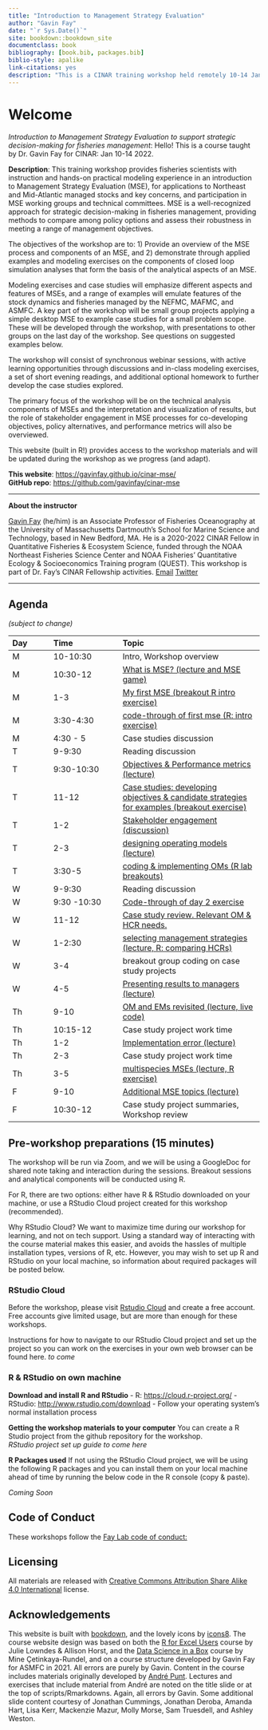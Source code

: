 ```yaml
--- 
title: "Introduction to Management Strategy Evaluation"
author: "Gavin Fay"
date: "`r Sys.Date()`"
site: bookdown::bookdown_site
documentclass: book
bibliography: [book.bib, packages.bib]
biblio-style: apalike
link-citations: yes
description: "This is a CINAR training workshop held remotely 10-14 January 2022"
---
```


# Welcome {#welcome}

_Introduction to Management Strategy Evaluation to support strategic decision-making for fisheries management_: Hello! This is a course taught by Dr. Gavin Fay for CINAR: Jan 10-14 2022. 

__Description__: This training workshop provides fisheries scientists with instruction and hands-on practical modeling experience in an introduction to Management Strategy Evaluation (MSE), for applications to Northeast and Mid-Atlantic managed stocks and key concerns, and participation in MSE working groups and technical committees. MSE is a well-recognized approach for strategic decision-making in fisheries management, providing methods to compare among policy options and assess their robustness in meeting a range of management objectives. 

The objectives of the workshop are to: 1) Provide an overview of the MSE process and components of an MSE, and 2) demonstrate through applied examples and modeling exercises on the components of closed loop simulation analyses that form the basis of the analytical aspects of an MSE. 

Modeling exercises and case studies will emphasize different aspects and features of MSEs, and a range of examples will emulate features of the stock dynamics and fisheries managed by the NEFMC, MAFMC, and ASMFC. A key part of the workshop will be small group projects applying a simple desktop MSE to example case studies for a small problem scope. These will be developed through the workshop, with presentations to other groups on the last day of the workshop. See questions on suggested examples below.

The workshop will consist of synchronous webinar sessions, with active learning opportunities through discussions and in-class modeling exercises, a set of short evening readings, and additional optional homework to further develop the case studies explored.

The primary focus of the workshop will be on the technical analysis components of MSEs and the interpretation and visualization of results, but the role of stakeholder engagement in MSE processes for co-developing objectives, policy alternatives, and performance metrics will also be overviewed.

This website (built in R!) provides access to the workshop materials and will be updated during the workshop as we progress (and adapt).

**This website**: <https://gavinfay.github.io/cinar-mse/>  
**GitHub repo**: <https://github.com/gavinfay/cinar-mse>  

---

**About the instructor**

[Gavin Fay](https://thefaylab.com) (he/him) is an Associate Professor of Fisheries Oceanography at the University of Massachusetts Dartmouth's School for Marine Science and Technology, based in New Bedford, MA. He is a 2020-2022 CINAR Fellow  in Quantitative Fisheries & Ecosystem Science, funded through the NOAA Northeast Fisheries Science Center and NOAA Fisheries' Quantitative Ecology & Socioeconomics Training program (QUEST). This workshop is part of Dr. Fay's CINAR Fellowship activities.
[Email](mailto:gfay@umassd.edu)
[Twitter](https://twitter.com/gavin_fay)

---

## Agenda {.unnumbered}
_(subject to change)_

|Day|Time|Topic|
|:--|:----|:---------|
| M | 10-10:30 | Intro, Workshop overview
| M | 10:30-12  | [What is MSE? (lecture and MSE game)](#intro) |
| M | 1-3 |  [My first MSE (breakout R intro exercise)](#first-mse) |
| M | 3:30-4:30 |  [code-through of first mse (R: intro exercise)](#first-mse) |
| M | 4:30 - 5 | Case studies discussion |
| T | 9-9:30 | Reading discussion |
| T | 9:30-10:30 | [Objectives & Performance metrics (lecture)](#objectives) |
| T | 11-12 | [Case studies: developing objectives & candidate strategies for examples (breakout exercise)](#case-studies) |
| T | 1-2 | [Stakeholder engagement (discussion)](#stakeholders) |
| T | 2-3  | [designing operating models (lecture)](#op-mods) |
| T | 3:30-5 | [coding & implementing OMs (R lab breakouts)](#coding-oms) |
| W | 9-9:30 | Reading discussion
| W | 9:30 -10:30 | [Code-through of day 2 exercise](#objectives) |
| W | 11-12 | [Case study review. Relevant OM & HCR needs.](#project-needs) |
| W | 1-2:30 | [selecting management strategies (lecture, R: comparing HCRs)](#management-strategies) |
| W | 3-4 | breakout group coding on case study projects |
| W | 4-5 | [Presenting results to managers (lecture)](#communication) |
| Th | 9-10 | [OM and EMs revisited (lecture, live code)](#oms-revisited) |
| Th | 10:15-12 | Case study project work time |
| Th | 1-2 | [Implementation error (lecture)](#implementation) |
| Th | 2-3 | Case study project work time |
| Th | 3-5 | [multispecies MSEs (lecture, R exercise)](#ecosystem-mse) |
| F | 9-10 | [Additional MSE topics (lecture)](#grab-bag) |
| F | 10:30-12 | Case study project summaries, Workshop review |


## Pre-workshop preparations (15 minutes) {.unnumbered}

The workshop will be run via Zoom, and we will be using a GoogleDoc for shared note taking and interaction during the sessions. Breakout sessions and analytical components will be conducted using R.  

For R, there are two options: either have R & RStudio downloaded on your machine, or use a RStudio Cloud project created for this workshop (recommended).  

Why RStudio Cloud? We want to maximize time during our workshop for learning, and not on tech support. Using a standard way of interacting with the course material makes this easier, and avoids the hassles of multiple installation types, versions of R, etc. However, you may wish to set up R and RStudio on your local machine, so information about required packages will be posted below.  


### RStudio Cloud {.unnumbered}

Before the workshop, please visit [Rstudio Cloud](https://rstudio.cloud) and create a free account.  
Free accounts give limited usage, but are more than enough for these workshops.  

Instructions for how to navigate to our RStudio Cloud project and set up the project so you can work on the exercises in your own web browser can be found here.
_to come_

### R & RStudio on own machine {.unnumbered}

**Download and install R and RStudio**
- R: <https://cloud.r-project.org/>
- RStudio: <http://www.rstudio.com/download>
- Follow your operating system's normal installation process

**Getting the workshop materials to your computer**
You can create a R Studio project from the github repository for the workshop.  
_RStudio project set up guide to come here_

**R Packages used**
If not using the RStudio Cloud project, we will be using the following R packages and you can install them on your local machine ahead of time by running the below code in the R console (copy & paste).  

_Coming Soon_


## Code of Conduct {.unnumbered}

These workshops follow the [Fay Lab code of conduct:](https://thefaylab.github.io/lab-manual/code)


## Licensing {.unnumbered}

All materials are released with [Creative Commons Attribution Share Alike 4.0 International](LICENSE.md) license.

## Acknowledgements {.unnumbered}

This website is built with [bookdown](https://bookdown.org/), and the lovely icons by [icons8](http://icons8.com/). The course website design was based on both the [R for Excel Users](https://rstudio-conf-2020.github.io/r-for-excel/) course by Julie Lowndes & Allison Horst, and the [Data Science in a Box](https://datasciencebox.org/) course by Mine Çetinkaya-Rundel, and on a course structure developed by Gavin Fay for ASMFC in 2021. All errors are purely by Gavin. Content in the course includes materials originally developed by [André Punt](https://fish.uw.edu/faculty/andre-punt/). Lectures and exercises that include material from André are noted on the title slide or at the top of scripts/Rmarkdowns. Again, all errors by Gavin. Some additional slide content courtesy of Jonathan Cummings, Jonathan Deroba, Amanda Hart, Lisa Kerr, Mackenzie Mazur, Molly Morse, Sam Truesdell, and Ashley Weston.  




